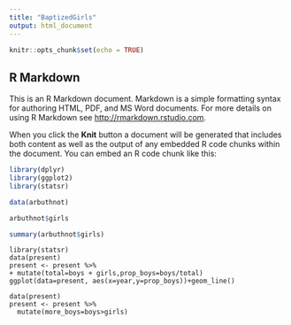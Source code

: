 ---
title: "BaptizedGirls"
output: html_document
---

```{r setup, include=FALSE}
knitr::opts_chunk$set(echo = TRUE)
```

## R Markdown

This is an R Markdown document. Markdown is a simple formatting syntax for authoring HTML, PDF, and MS Word documents. For more details on using R Markdown see <http://rmarkdown.rstudio.com>.

When you click the **Knit** button a document will be generated that includes both content as well as the output of any embedded R code chunks within the document. You can embed an R code chunk like this:


```{r load-packages, message = FALSE}
library(dplyr)
library(ggplot2)
library(statsr)
```

```{r load-abrbuthnot-data}
data(arbuthnot)
```

```{r load-arbuthnot-data}
arbuthnot$girls
```

```{r load-arbuthnot-girls-data}
summary(arbuthnot$girls)
```


```{r-load-prop_boys}
library(statsr)
data(present)
present <- present %>%
+ mutate(total=boys + girls,prop_boys=boys/total)
ggplot(data=present, aes(x=year,y=prop_boys))+geom_line()
```

```{r-load-more_boys}
data(present)
present <- present %>%
  mutate(more_boys=boys>girls)
```

